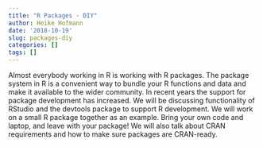 ```yaml
---
title: "R Packages - DIY"
author: Heike Hofmann
date: '2018-10-19'
slug: packages-diy
categories: []
tags: []
---
```


Almost everybody working in R is working with R packages. The package system in R is a convenient way to bundle your R functions and data and make it available to the wider community. In recent years the support for package development has increased. We will be discussing functionality of RStudio and the devtools package to support R development. We will work on a small R package together as an example. Bring your own code and laptop, and leave with your package! We will also talk about CRAN requirements and how to make sure packages are CRAN-ready.

